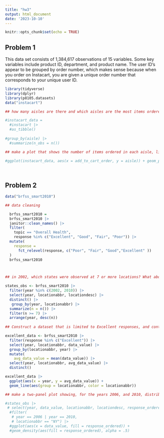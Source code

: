 ```yaml
---
title: "hw3"
output: html_document
date: '2023-10-10'
---
```


```r
knitr::opts_chunk$set(echo = TRUE)
```

## Problem 1

This data set consists of 1,384,617 observations of 15 variables. Some key variables include product ID, department, and product name. The user ID's appear to be grouped by order number, which makes sense because when you order on Instacart, you are given a unique order number that corresponds to your unique user ID. 
```r
library(tidyverse)
library(dplyr)
library(p8105.datasets)
data("instacart")

## how many aisles are there and which aisles are the most items ordered from?

#instacart_data = 
  #instacart |> 
  #as_tibble()
  
#group_by(aisle) |>
  #summarize(n_obs = n())

## make a plot that shows the number of items ordered in each aisle, limiting this to aisles with more than 10000 items ordered. Arrange aisles sensibly, and organize your plot so others can read it.

#ggplot(instacart_data, aes(x = add_to_cart_order, y = aisle)) + geom_point()
  
  
```

## Problem 2

```r
data("brfss_smart2010")

## data cleaning 

  brfss_smart2010 =
  brfss_smart2010 |>     
  janitor::clean_names() |> 
  filter(
    topic == "Overall Health",
    response %in% c("Excellent", "Good", "Fair", "Poor")) |> 
  mutate( 
    response = 
      fct_relevel(response, c("Poor", "Fair", "Good","Excellent" ))
  )
  brfss_smart2010



## in 2002, which states were observed at 7 or more locations? What about in 2010?

states_obs <- brfss_smart2010 |> 
  filter(year %in% c(2002, 2010)) |> 
  select(year, locationabbr, locationdesc) |> 
  distinct() |> 
   group_by(year, locationabbr) |>
  summarize(n = n()) |> 
  filter(n >= 7) |> 
  arrange(year, desc(n))
  
## Construct a dataset that is limited to Excellent responses, and contains, year, state, and a variable that averages the data_value across locations within a state.

excellent_data <- brfss_smart2010 |> 
  filter(response %in% c("Excellent")) |>
  select(year, locationabbr, data_value) |>
  group_by(locationabbr, year) |> 
  mutate(
    avg_data_value = mean(data_value)) |> 
  select(year, locationabbr, avg_data_value) |> 
  distinct()

excellent_data |> 
  ggplot(aes(x = year, y = avg_data_value)) +
  geom_line(aes(group = locationabbr, color = locationabbr))

## make a two-panel plot showing, for the years 2006, and 2010, distribution of data_value for responses (“Poor” to “Excellent”) among locations in NY State

#states_obs |> 
 # select(year, data_value, locationabbr, locationdesc, response_ordered) |> 
  #filter(
   # year == 2006 | year == 2010,
   # locationabbr == "NY") |> 
  #ggplot(aes(x = data_value, fill = response_ordered)) +
  #geom_density(aes(fill = response_ordered), alpha = .5)







```

